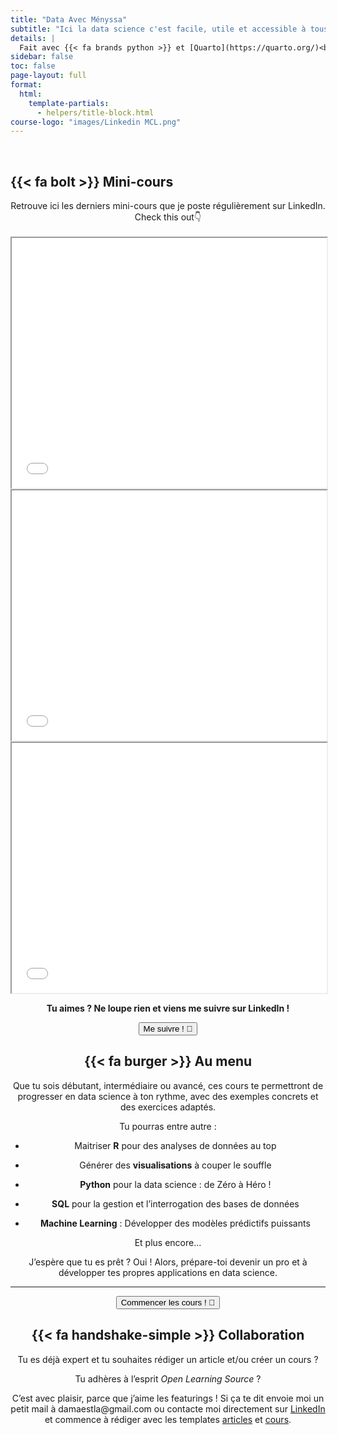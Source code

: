 ```yaml
---
title: "Data Avec Ményssa"
subtitle: "Ici la data science c'est facile, utile et accessible à tous. No Bullshit, juste l'essentiel pour pratiquer et performer !"
details: |
  Fait avec {{< fa brands python >}} et [Quarto](https://quarto.org/)<br> [Voir sur {{< fa brands github >}} GitHub](https://github.com/universdesdonnees/poo_en_python)<br>Par Ményssa Cherifa-Luron, PhD
sidebar: false
toc: false
page-layout: full
format:
  html:
    template-partials:
      - helpers/title-block.html
course-logo: "images/Linkedin MCL.png"
---
```


::: {.home}
:::

<br>

## {{< fa bolt >}} Mini-cours
```{=html}
<div style= "text-align: center">
  Retrouve ici les derniers mini-cours que je poste régulièrement sur LinkedIn. <br> Check this out👇
<div>
<br>
<div class="grid title-block">
  <div class="g-col-12 g-col-sm-4">
    <iframe width="100%" height="400" src="pdf/Carroussel_poo1.pdf"></iframe>
  </div>
  <div class="g-col-12 g-col-sm-4">
    <iframe width="100%" height="400" src="pdf/python_style.pdf"></iframe>
  </div>   
  <div class="g-col-12 g-col-sm-4">
    <iframe width="100%" height="400" src="pdf/storytelling_scr.pdf"></iframe>
  </div>
</div>
<div style= "text-align: center">
  <p><strong>Tu aimes ? Ne loupe rien et viens me suivre sur LinkedIn !</strong><p>
  <a href="https://www.linkedin.com/in/menyssacherifaluron/">
    <button class="button-61"> Me suivre ! 🚀</button>
  </a>
</div>
```   
## {{< fa burger >}} Au menu

Que tu sois débutant, intermédiaire ou avancé, ces cours te permettront de progresser en data science à ton rythme, avec des exemples concrets et des exercices adaptés. 

Tu pourras entre autre :

- Maitriser **R** pour des analyses de données au top

- Générer des **visualisations** à couper le souffle

- **Python** pour la data science : de Zéro à Héro !

- **SQL** pour la gestion et l'interrogation des bases de données

- **Machine Learning** : Développer des modèles prédictifs puissants

Et plus encore...

J'espère que tu es prêt ? Oui ! Alors, prépare-toi devenir un pro et à développer tes propres applications en data science.

-----------------
```{=html}
<div style="text-align: center">
  <a href="cours/index.qmd">
    <button class="button-61"> Commencer les cours ! 🚀</button>
  </a>
</div>
```
## {{< fa handshake-simple >}} Collaboration 

Tu es déjà expert et tu souhaites rédiger un article et/ou créer un cours ?

Tu adhères à l'esprit *Open Learning Source* ?

C'est avec plaisir, parce que j'aime les featurings ! Si ça te dit envoie moi un petit mail à damaestla@gmail.com ou contacte moi directement sur [LinkedIn](https://www.linkedin.com/in/menyssacherifaluron/) et commence à rédiger avec les templates [articles](https://github.com/universdesdonnees/dama/blob/master/blog/article_template.qmd) et [cours](https://github.com/universdesdonnees/dama/blob/master/cours/cours_template.qmd).